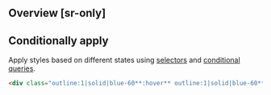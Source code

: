 ## Overview [sr-only]
<Overview/>

## Conditionally apply
Apply styles based on different states using [selectors](/guide/state-selectors) and [conditional queries](/guide/conditional-queries).
```html
<div class="outline:1|solid|blue-60**:hover** outline:1|solid|blue-60**@sm** outline:1|solid|blue-60**@dark** outline:1|solid|blue-60**@print**">…</div>
```

